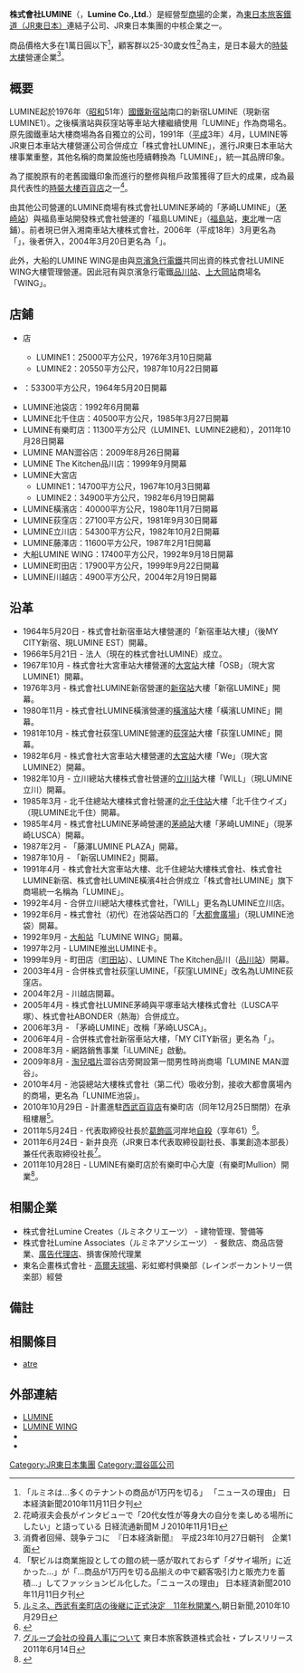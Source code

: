 {{Infobox company
|native_name = 株式会社ルミネ
|name_en = LUMINE Co,.Ltd
|image = [[File:JR-East-Shinjuku-Station-South.jpg|300px]]
|image_caption = LUMINE新宿1與LUMINE新宿2
|type = [[株式會社|株式會社]]
|zip_code = 151-0053
|location = [[東京都|東京都]][[澀谷區|澀谷區]][[代代木|代代木]]2丁目2番2号<br/>{{link-ja|JR東日本本社大廈|JR東日本本社ビル}}10樓
|foundation = 1966年（[[昭和|昭和]]41年）5月21日
|industry = 零售業
|services = 商場事業管理及營運
|key_people = 取締役社長 {{link-ja|新井良亮|新井良亮}}
|capital = 23億7,520萬日圓
|revenue = 3,082億日圓（2012年度）
|operation_income =107億日圓（2012年度）
|num_employees = 495名（2013年4月1日）
|major_shareholder = [[東日本旅客鐵道|東日本旅客鐵道]] 95.1%
|website = http://www.lumine.ne.jp/
|}}
'''株式會社LUMINE'''（{{jpn|j=ルミネ}}，'''Lumine Co.,Ltd.'''）是經營{{link-ja|車站大樓|駅ビル}}型[[商場|商場]]的企業，為[[東日本旅客鐵道|東日本旅客鐵道（JR東日本）]]連結子公司、JR東日本集團的中核企業之一。

商品價格大多在1萬日圓以下<ref>「ルミネは…多くのテナントの商品が1万円を切る」 「ニュースの理由」 日本経済新聞2010年11月11日夕刊</ref>，顧客群以25-30歲女性<ref>花崎淑夫会長がインタビューで「20代女性が等身大の自分を楽しめる場所にしたい」と語っている 日経流通新聞ＭＪ2010年11月1日</ref>為主，是日本最大的[[時裝大樓|時裝大樓]]營運企業<ref>消費者回帰、競争テコに　『日本経済新聞』　平成23年10月27日朝刊　企業1面</ref>。

== 概要 ==
LUMINE起於1976年（[[昭和|昭和]]51年）[[國鐵|國鐵]][[新宿站|新宿站]]南口的新宿LUMINE（現新宿LUMINE1）。之後橫濱站與荻窪站等車站大樓繼續使用「LUMINE」作為商場名。原先國鐵車站大樓商場為各自獨立的公司，1991年（[[平成|平成]]3年）4月，LUMINE等JR東日本車站大樓營運公司合併成立「株式會社LUMINE」，進行JR東日本車站大樓事業重整，其他名稱的商業設施也陸續轉換為「LUMINE」，統一其品牌印象。

為了擺脫原有的老舊國鐵印象而進行的整修與租戶政策獲得了巨大的成果，成為最具代表性的[[時裝大樓|時裝大樓]][[百貨店|百貨店]]之一<ref>「駅ビルは商業施設としての館の統一感が取れておらず「ダサイ場所」に近かった…」が「…商品が1万円を切る品揃えの中で顧客吸引力と販売力を蓄積…」してファッションビル化した。「ニュースの理由」 日本経済新聞2010年11月11日夕刊</ref>。

由其他公司營運的LUMINE商場有株式會社LUMINE茅崎的「茅崎LUMINE」（[[茅崎站|茅崎站]]）與福島車站開發株式會社營運的「福島LUMINE」（[[福島站_(福島縣)|福島站]]，[[東北地方_(日本)|東北]]唯一店鋪）。前者現已併入湘南車站大樓株式會社，2006年（平成18年）3月更名為「{{link-ja|LUSCA|ラスカ|茅崎LUSCA}}」，後者併入{{link-ja|仙台總站大樓|仙台ターミナルビル}}，2004年3月20日更名為「{{link-ja|S-PAL|エスパル|S-PAL福島}}」。

此外，大船的LUMINE WING是由與[[京濱急行電鐵|京濱急行電鐵]]共同出資的株式會社LUMINE WING大樓管理營運。因此冠有與京濱急行電鐵[[品川站|品川站]]、[[上大岡站|上大岡站]]商場名「WING」。

== 店鋪 ==
{{Vertical_images_list
|幅=200px
|1=ShinjyukuStation South Gate at night.JPG
|2=LUMINE新宿2
|3=Lumine Omiya1.jpg
|4=LUMINE大宮1
|5=LUMINE MAN SHIBUYA.jpg
|6=LUMINE MAN澀谷
|7=Ogikubo-Sta-N-rotary.JPG
|8=LUMINE荻窪
|9=ルミネ横浜の全景.jpg
|10=LUMINE橫濱
}}
* {{link-ja|LUMINE新宿|ルミネ新宿}}店
** LUMINE1：25000平方公尺，1976年3月10日開幕
** LUMINE2：20550平方公尺，1987年10月22日開幕
* {{link-ja|LUMINE EST新宿|ルミネエスト新宿|LUMINE EST新宿店}}：53300平方公尺，1964年5月20日開幕
* LUMINE池袋店：1992年6月開幕
* LUMINE北千住店：40500平方公尺，1985年3月27日開幕
* LUMINE有樂町店：11300平方公尺（LUMINE1、LUMINE2總和），2011年10月28日開幕
* LUMINE MAN澀谷店：2009年8月26日開幕
* LUMINE The Kitchen品川店：1999年9月開幕
* LUMINE大宮店
** LUMINE1：14700平方公尺，1967年10月3日開幕
** LUMINE2：34900平方公尺，1982年6月19日開幕
* LUMINE橫濱店：40000平方公尺，1980年11月7日開幕
* LUMINE荻窪店：27100平方公尺，1981年9月30日開幕
* LUMINE立川店：54300平方公尺，1982年10月2日開幕
* LUMINE藤澤店：11600平方公尺，1987年2月1日開幕
* 大船LUMINE WING：17400平方公尺，1992年9月18日開幕
* LUMINE町田店：17900平方公尺，1999年9月22日開幕
* LUMINE川越店：4900平方公尺，2004年2月19日開幕

== 沿革 ==
* 1964年5月20日 - 株式會社新宿車站大樓營運的「新宿車站大樓」（後MY CITY新宿、現LUMINE EST）開幕。
* 1966年5月21日 - 法人（現在的株式會社LUMINE）成立。
* 1967年10月 - 株式會社大宮車站大樓營運的[[大宮站_(埼玉縣)|大宮站]]大樓「OSB」（現大宮LUMINE1）開幕。
* 1976年3月 - 株式會社LUMINE新宿營運的[[新宿站|新宿站]]大樓「新宿LUMINE」開幕。
* 1980年11月 - 株式會社LUMINE橫濱營運的[[橫濱站|橫濱站]]大樓「橫濱LUMINE」開幕。
* 1981年10月 - 株式會社荻窪LUMINE營運的[[荻窪站|荻窪站]]大樓「荻窪LUMINE」開幕。
* 1982年6月 - 株式會社大宮車站大樓營運的[[大宮站_(埼玉縣)|大宮站]]大樓「We」（現大宮LUMINE2）開幕。
* 1982年10月 - 立川總站大樓株式會社營運的[[立川站|立川站]]大樓「WILL」（現LUMINE立川）開幕。
* 1985年3月 - 北千住總站大樓株式會社營運的[[北千住站|北千住站]]大樓「北千住ウイズ」（現LUMINE北千住）開幕。
* 1985年4月 - 株式會社LUMINE茅崎營運的[[茅崎站|茅崎站]]大樓「茅崎LUMINE」（現茅崎LUSCA）開幕。
* 1987年2月 - 「藤澤LUMINE PLAZA」開幕。
* 1987年10月 - 「新宿LUMINE2」開幕。
* 1991年4月 - 株式會社大宮車站大樓、北千住總站大樓株式會社、株式會社LUMINE新宿、株式會社LUMINE橫濱4社合併成立「株式會社LUMINE」旗下商場統一名稱為「LUMINE」。
* 1992年4月 - 合併立川總站大樓株式會社，「WILL」更名為LUMINE立川店。
* 1992年6月 - {{link-ja|池袋總站大樓|池袋ターミナルビル}}株式會社（初代）在池袋站西口的「[[大都會廣場|大都會廣場]]」（現LUMINE池袋）開幕。
* 1992年9月 - [[大船站|大船站]]「LUMINE WING」開幕。
* 1997年2月 - LUMINE推出LUMINE卡。
* 1999年9月 - 町田店（[[町田站|町田站]]）、LUMINE The Kitchen品川（[[品川站|品川站]]）開幕。
* 2003年4月 - 合併株式會社荻窪LUMINE，「荻窪LUMINE」改名為LUMINE荻窪店。
* 2004年2月 - 川越店開幕。
* 2005年4月 - 株式會社LUMINE茅崎與平塚車站大樓株式會社（LUSCA平塚）、株式會社ABONDER（熱海）合併成立{{link-ja|湘南車站大樓|湘南ステーションビル|株式會社湘南車站大樓}}。
* 2006年3月 - 「茅崎LUMINE」改稱「茅崎LUSCA」。
* 2006年4月 - 合併株式會社新宿車站大樓，「MY CITY新宿」更名為「{{link-ja|LUNIME EST新宿|ルミネエスト新宿|LUNIME EST新宿店}}」。
* 2008年3月 - 網路銷售事業「iLUMINE」啟動。
* 2009年8月 - [[淘兒唱片|淘兒唱片]]澀谷店旁開設第一間男性時尚商場「LUMINE MAN澀谷」。
* 2010年4月 - 池袋總站大樓株式會社（第二代）吸收分割，接收大都會廣場內的商場，更名為「LUNIME池袋」。
* 2010年10月29日 - 計畫進駐[[西武百貨店|西武百貨店]]有樂町店（同年12月25日關閉）在{{link-ja|有樂町中心大廈|有楽町センタービル}}承租樓層<ref name=yurakucho>[https://web.archive.org/web/20101031154344/http://www.asahi.com/business/update/1029/TKY201010290507.html ルミネ、西武有楽町店の後継に正式決定　11年秋開業へ],朝日新聞,2010年10月29日</ref>。
* 2011年5月24日 - 代表取締役社長{{link-ja|谷哲二郎|谷哲二郎}}於[[葛飾區|葛飾區]]河岸地[[自殺|自殺]]（享年61）<ref>{{Cite news|url=http://mainichi.jp/select/jiken/news/20110525k0000e040033000c.html|title=ルミネ社長：中川河川敷で自殺か、遺書のようなメモ　東京|newspaper=毎日新聞（東京）|date=2011-05-25|deadurl=yes|archiveurl=https://web.archive.org/web/20110528012333/http://mainichi.jp/select/jiken/news/20110525k0000e040033000c.html|archivedate=2011-05-28|accessdate=2014-10-26}}</ref>。
* 2011年6月24日 - 新井良亮（JR東日本代表取締役副社長、事業創造本部長）兼任代表取締役社長<ref>[http://www.jreast.co.jp/press/2011/20110604.pdf グループ会社の役員人事について] {{Wayback|url=http://www.jreast.co.jp/press/2011/20110604.pdf |date=20160304204701 }} 東日本旅客鉄道株式会社・プレスリリース2011年6月14日</ref>。
* 2011年10月28日 - LUMINE有樂町店於有樂町中心大廈（有樂町Mullion）開業<ref>{{Cite news|url=http://mainichi.jp/select/biz/news/20110915k0000m020062000c.html|title=ルミネ有楽町店：10月28日オープン　有楽町マリオンに|newspaper=毎日新聞（夕刊）|date=2011-09-14|deadurl=yes|archiveurl=https://archive.is/20120801204653/http://mainichi.jp/select/biz/news/20110915k0000m020062000c.html|archivedate=2012-08-01|accessdate=2014-10-26}}</ref>。

== 相關企業 ==
* 株式會社Lumine Creates（ルミネクリエーツ） - 建物管理、警備等
* 株式會社Lumine Associates（ルミネアソシエーツ） - 餐飲店、商品店營業、[[廣告代理商|廣告代理店]]、損害保險代理業
* 東名企畫株式會社 - [[高爾夫球場|高爾夫球場]]、彩虹鄉村俱樂部（レインボーカントリー倶楽部）經營

== 備註 ==
{{Reflist}}

== 相關條目 ==
* [[atre|atre]]

== 外部連結 ==
{{Commonscat|LUMINE}}
{{DEFAULTSORT:LUMINE}}
* [http://www.lumine.ne.jp/ LUMINE] {{Wayback|url=http://www.lumine.ne.jp/ |date=20210118122435 }}
* [http://www.luminewing.co.jp/ LUMINE WING] {{Wayback|url=http://www.luminewing.co.jp/ |date=20061004031030 }}
* {{Twitter}}
* {{Instagram}}
{{JR東日本}}
[[Category:JR東日本集團|Category:JR東日本集團]]
[[Category:澀谷區公司|Category:澀谷區公司]]